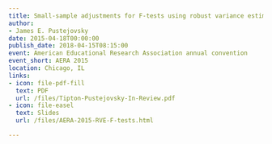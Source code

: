 ```yaml
---
title: Small-sample adjustments for F-tests using robust variance estimation in meta-regression
author:
- James E. Pustejovsky
date: 2015-04-18T00:00:00
publish_date: 2018-04-15T08:15:00
event: American Educational Research Association annual convention
event_short: AERA 2015
location: Chicago, IL
links:
- icon: file-pdf-fill
  text: PDF
  url: /files/Tipton-Pustejovsky-In-Review.pdf
- icon: file-easel
  text: Slides
  url: /files/AERA-2015-RVE-F-tests.html

---
```




